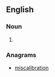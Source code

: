 ==English==

===Noun===
{{head|en|noun plural form}}

# {{plural of|antimicrobial|lang=en}}

===Anagrams===
* [[miscalibration#English|miscalibration]]